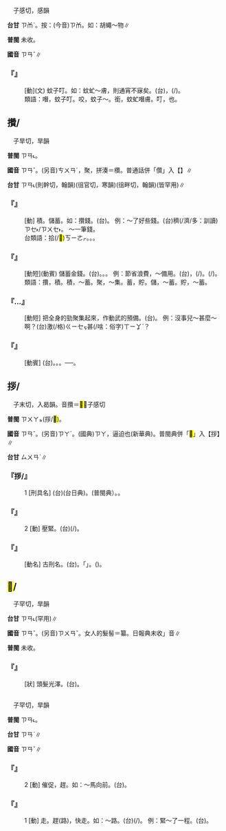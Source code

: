 
=={{ruby|噆|ㄗㄢˇ}}==

　子感切，感韻

'''台甘''' <rt>ㄗㆰˋ</rt>{{ruby|。|ㄘㆰˋ}}。按：(今音)<rt>ㄗㆰ</rt>。如：胡蠅～物∥

'''普閩''' 未收。

'''國音''' <rt>ㄗㄢˇ</rt>∥

    

==='''『{{ruby|噆|ㄗㄢˇ}}』'''===
: [動](文) 蚊子叮。如：蚊虻～膚，則通宵不寐矣。(台){{ruby|蚊|ㆠㄤˋ}}{{ruby|仔|ㄚ}}{{ruby|釘|ㄉㄧㄥ˪}}{{ruby|人|·ㄌㄤˊ}}，{{ruby|歸|ㄍㄨㄧ}}{{ruby|暝|ㄇㆤˊ/ㄇㄧˊ}}{{ruby|著|ㄉㄧㄜㆷ}}(/{{ruby|都|ㄉㄜ˫}}){{ruby|<mark>&#xffa45;</mark>|ㆠㆤ˫/ㆠㄨㆤ˫}}{{ruby|得|ㄉㄧㆵ}}{{ruby|通|ㄊㄤ}}{{ruby|睏|ㄎㄨㄣ˪}}。
:類語：噆，蚊子叮。咬，蚊子～。銜，蚊虻噆膚。叮，{{ruby|噆|ㄗㄢˇ}}也。
:
    

==攢/{{ruby|儹|ㄗㄢˇ}}==

　子旱切，旱韻

'''普閩''' <rt>ㄗㄢ˪</rt>。

'''國音''' <rt>ㄗㄢˇ</rt>。(另音)<rt>ㄘㄨㄢˊ</rt>，聚，拼湊＝欑。普通話併「儹」入【{{ruby|攢|ㄗㄢˇ}}】∥

'''台甘''' <rt>ㄗㄢ˪</rt>(則幹切，翰韻){{ruby|。|ㄗㄨㄢ}}(徂官切，寒韻){{ruby|。|ㄗㄨㄢˇ}}(徂畔切，翰韻)(皆罕用)∥

    

==='''『{{ruby|攢|ㄗㄢˇ}}』'''===
: [動] 積。儲蓄。如：攢錢。(台){{ruby|積|ㄐㄧㆤㆶ}}{{ruby|錢|ㄐㆪˊ}}。 例：～了好些錢。(台){{ruby|積|ㄐㄧㆤㆶ}}{{ruby|蓄|ㄊㄧㆦㆶ}}{{ruby|好|ㄏㄜˋ}}穧(/濟/多：訓讀)<rt>ㄗㆤ˫/ㄗㄨㆤ˫</rt>{{ruby|錢|ㄐㆪˊ}}。 ～一筆錢。
:台類語：拾(/<mark>&#xf8f6c;</mark>)<rt>ㄎㄧㄜㆷ</rt>。{{ruby|粒|ㄌㄧㄚㆴ ͘}}{{ruby|積|ㄐㄧㆤㆶ}}。{{ruby|積|ㄐㄧㆤㆶ}}{{ruby|囥|ㄎㆲ˪}}。
:
    

==='''『{{ruby|攢|ㄗㄢˇ}}{{ruby|錢|ㄑㄧㄢˊ}}』'''===
: [動短](動賓) 儲蓄金錢。(台){{ruby|積|ㄐㄧㆤㆶ}}{{ruby|錢|ㄐㆪˊ}}。{{ruby|儉|ㄎㄧㆰ˫}}{{ruby|積|ㄐㄧㆤㆶ}}。{{ruby|貯|ㄊㄨˋ}}{{ruby|蓄|ㄊㄧㆦㆶ}}。 例：節省浪費，～備用。(台){{ruby|節|ㄐㄧㄚㆵ}}{{ruby|約|ㄧㆦㆶ}}{{ruby|浪|ㄌㆲ˫}}{{ruby|費|ㄏㄨㄧ˪}}，{{ruby|積|ㄐㄧㆤㆶ}}{{ruby|蓄|ㄊㄧㆦㆶ}}{{ruby|起|·ㄎㄧˋ}}{{ruby|來|·ㄌㄞˊ}}{{ruby|準|ㄗㄨㄣˋ}}{{ruby|備|ㄅㄧ˫}}{{ruby|一|ㄧㆵ}}{{ruby|旦|ㄉㄢ˪}}{{ruby|要|ㄧㄠ˪}}(/{{ruby|<mark>&#xffa49;</mark>|ㆠㆤㆷ/ㆠㄨㆤㆷ ͘}}){{ruby|用|ㄧㆲ˫/ㄧㄥ˫}}{{ruby|丌|ㆤ}}{{ruby|時|ㄒㄧˊ}}{{ruby|通|ㄊㄤ}}{{ruby|用|ㄧㆲ˫/ㄧㄥ˫}}。(/{{ruby|赴|ㄏㄨ˪}}{{ruby|用|ㄧㆲ˫/ㄧㄥ˫}})。
:類語：攢，積。積，～蓄。聚，～集。蓄，貯。儲，～蓄。貯，～蓄。
:
    

==='''『{{ruby|攢|ㄗㄢˇ}}…{{ruby|勁|ㄐㄧㄥˋ}}』'''===
: [動短] 把全身的勁聚集起來，作動武的預備。(台){{ruby|激|ㄍㄧㆤㆶ}}{{ruby|力|ㄌㄚㆵ ͘}}。 例：沒事兒～甚麼～啊？(台){{ruby|無|ㆠㄜˊ}}{{ruby|戴|ㄉㄞ˪}}{{ruby|無|ㆠㄜˊ}}{{ruby|事|ㄐㄧ˪}}激(/格)<rt>ㄍㄧㆤㆶ</rt>{{ruby|力|ㄌㄚㆵ ͘}}{{ruby|<mark>&#xffa49;</mark>|ㆠㆤㆷ/ㆠㄨㆤㆷ ͘}}{{ruby|創|ㄘㆲ˪}}甚(/啥：俗字)<rt>ㄒㄧㆩˋ</rt>{{ruby|貨|ㄏㆤ˪/ㄏㄨㆤ˪}}？
    

==='''『{{ruby|攢|ㄗㄢˇ}}{{ruby|糞|ㄈㄣˋ}}』'''===
: [動賓] (台){{ruby|拾|ㄎㄧㄜㆷ}}{{ruby|糞|ㄅㄨㄣ˪}}。{{ruby|積|ㄐㄧㆤㆶ}}{{ruby|糞|ㄅㄨㄣ˪}}。{{ruby|堆|ㄉㄨㄧ}}{{ruby|肥|ㄅㄨㄧˊ}}。──{{ruby|為|ㄨㄧ˫}}{{ruby|著|ㄉㄧㄜㆷ ͘}}{{ruby|壅|ㄧㄥ˪}}{{ruby|田|ㄘㄢˊ}}。
    

==拶/{{ruby|<mark>&#xf9b46;</mark>|ㄗㄢˇ}}==

　子末切，入曷韻。音攢＝<mark>&#xf9b46;</mark>，子感切

'''普閩''' <rt>ㄗㄨㄚㆵ</rt>(拶/<mark>&#xf9b46;</mark>)。

'''國音''' <rt>ㄗㄢˇ</rt>。(另音)<rt>ㄗㄚˊ</rt>。(國典)<rt>ㄗㄚ</rt>，逼迫也(新華典)。普閩典併「<mark>&#xf9b46;</mark>」入【拶】∥

'''台甘''' <rt>ㄙㄨㄢˋ</rt>∥

    

==='''『拶/{{ruby|<mark>&#xf9b46;</mark>|ㄗㄢˇ}}{{ruby|子|·ㄗˇ}}』'''===
:1  [刑具名] (台){{ruby|拶|ㄙㄨㄢˋ}}{{ruby|子|ㄐㄧˋ}}(台日典)。{{ruby|拶|ㄙㄨㄚㆵ}}{{ruby|仔|ㄚ}}(普閩典）。{{ruby|用|ㄧㆲ˫/ㄧㄥ˫}}{{ruby|五|ㆣㆦ˫}}{{ruby|枝|ㄍㄧ}}{{ruby|硬|ㄫㆤ˫/ㄫㄧ˫}}{{ruby|柴|ㄘㄚˊ}}{{ruby|枝|ㄍㄧ}}{{ruby|做|ㄗㄜ˪/ㄗㄨㆤ˪}}{{ruby|丌|ㆤ}}{{ruby|刑|ㄏㄧㄥˊ}}{{ruby|具|ㄍㄨ˫}}{{ruby|夾|ㆣㄧㄚㆴ}}{{ruby|犯|ㄏㄨㄢ˫}}{{ruby|人|ㄌㄤˊ}}{{ruby|丌|ㆤ}}{{ruby|指|ㄗㄨㆪˋ/ㄐㄧㄥˋ}}{{ruby|頭|ㄊㄠˊ}}{{ruby|仔|ㄚ}}{{ruby|付|ㄏㆦ˫}}{{ruby|痛|ㄊㄧㆩ˪}}{{ruby|迫|ㄅㄧㆤㆶ}}{{ruby|犯|ㄏㄨㄢ˫}}{{ruby|人|ㄌㄤˊ}}{{ruby|認|ㆢㄧㄣ˫/ㄌㄧㄣ˫}}{{ruby|罪|ㄗㄨㆤ˫}}。
    

==='''『{{ruby|拶|ㄗㄢˇ}}』'''===
:2  [動] 壓緊。(台){{ruby|壓|ㄚㆷ}}(/{{ruby|夾|ㆣㄧㄚㆴ/ㄎㆤㆷ ͘}}){{ruby|緊|ㄢˊ}}。
    

==='''『{{ruby|拶|ㄗㄢˇ}}{{ruby|指|ㄓˇ}}』'''===
: [動名] 古刑名。(台){{ruby|夾|ㄎㆤㆷ}}{{ruby|指|ㄐㄧㄥˋ}}{{ruby|頭|ㄊㄠˊ}}{{ruby|仔|ㄚ}}{{ruby|丌|ㆤ}}{{ruby|刑|ㄏㄧㄥˊ}}{{ruby|罰|ㄏㄨㄚㆵ ͘}}。{{ruby|古|ㄍㆦˋ}}{{ruby|早|ㄗㄚˋ}}{{ruby|用|ㄧㄥ˫/ㄧㆲ˫}}「{{ruby|拶|ㄙㄨㄢˋ}}{{ruby|子|ㄐㄧˋ}}」{{ruby|來|ㄌㄞˊ}}{{ruby|夾|ㄫㆤㆷ ͘}}{{ruby|犯|ㄏㄨㄢ˫}}{{ruby|人|ㄌㄤˊ}}{{ruby|丌|ㆤ}}{{ruby|指|ㄗㄨㆪˋ/ㄐㄧㄥˋ}}{{ruby|頭|ㄊㄠˊ}}{{ruby|仔|ㄚ}}{{ruby|付|ㄏㆦ˫}}{{ruby|痛|ㄊㄧㆩ˪}}{{ruby|丌|ㆤ}}{{ruby|酷|ㄎㆦㆶ}}{{ruby|刑|ㄏㄧㄥˊ}}。({{ruby|目|ㆠㆦㆶ ͘}}{{ruby|的|ㄉㄧㆤㆶ}}{{ruby|是|ㄒㄧ˫}}{{ruby|逼|ㄅㄧㆷ}}{{ruby|→|ㄅㄧㆤㆶ}}{{ruby|供|ㄍㄧㄥ}})。
    

==<mark>&#xf9ab3;</mark>/{{ruby|<mark>&#xf9ab4;</mark>|ㄗㄢˇ}}==

　子罕切，旱韻

'''台甘''' <rt>ㄗㄢ˪</rt>(罕用)∥

'''國音''' <rt>ㄗㄢˇ</rt>。(另音)<rt>ㄗㄨㄢˇ</rt>。女人的髮髻＝纂。日報典未收{{ruby|「|ㄗㄢˇ}}」音∥

'''普閩''' 未收。

    

==='''『{{ruby|<mark>&#xf9ab3;</mark>|ㄗㄢˇ}}』'''===
: [狀] 頭髮光澤。(台){{ruby|頭|ㄊㄠˊ}}{{ruby|鬃|ㄗㄤ}}{{ruby|油|ㄧㄨˊ}}{{ruby|澤|ㄧㄚㆷ ͘}}。
    

=={{ruby|趲|ㄗㄢˇ}}==

　子罕切，旱韻

'''普閩''' <rt>ㄗㄢ˪</rt>。

'''台甘''' <rt>ㄗㄢˋ</rt>{{ruby|。|ㄗㄢ˪}}∥

'''國音''' <rt>ㄗㄢˇ</rt>∥

    

==='''『{{ruby|趲|ㄗㄢˇ}}』'''===
:2  [動] 催促，趕。如：～馬向前。(台){{ruby|趕|ㄍㄨㆩˋ}}{{ruby|馬|ㆠㆤˋ}}{{ruby|一|ㄧㆵ}}{{ruby|直|ㄉㄧㆵ ͘}}{{ruby|行|ㄍㄧㆩˊ}}。
    

==='''『{{ruby|趲|ㄗㄢˇ}}』'''===
:1  [動] 走。趕(路)，快走。如：～路。(台){{ruby|趕|ㄍㄨㆩˋ}}{{ruby|路|ㄌㆦ˫}}{{ruby|程|ㄉㄧㄥˊ}}(/{{ruby|站|ㄗㆰ˫}})。 例：緊～了一程。(台){{ruby|趕|ㄍㄨㆩˋ}}{{ruby|行|ㄍㄧㆩˊ}}{{ruby|一|ㄐㄧㆵ ͘}}{{ruby|站|ㄗㆰ˫}}{{ruby|路|ㄌㆦ˫}}。
    

